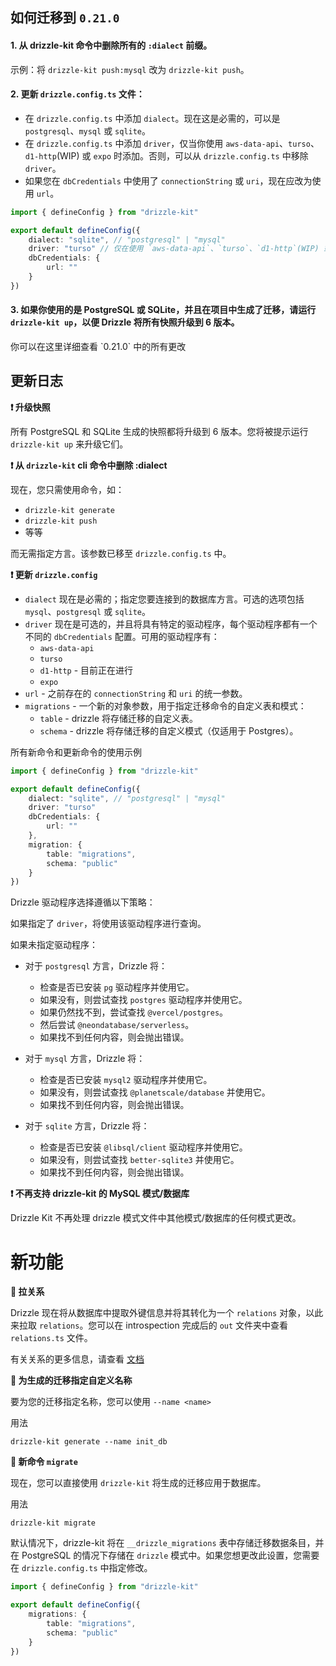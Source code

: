 
## 如何迁移到 `0.21.0`

#### 1. 从 drizzle-kit 命令中删除所有的 `:dialect` 前缀。
示例：将 `drizzle-kit push:mysql` 改为 `drizzle-kit push`。

#### 2. 更新 `drizzle.config.ts` 文件：
 - 在 `drizzle.config.ts` 中添加 `dialect`。现在这是必需的，可以是 `postgresql`、`mysql` 或 `sqlite`。
 - 在 `drizzle.config.ts` 中添加 `driver`，仅当你使用 `aws-data-api`、`turso`、`d1-http`(WIP) 或 `expo` 时添加。否则，可以从 `drizzle.config.ts` 中移除 `driver`。
 - 如果您在 `dbCredentials` 中使用了 `connectionString` 或 `uri`，现在应改为使用 `url`。
    
```ts
import { defineConfig } from "drizzle-kit"

export default defineConfig({
    dialect: "sqlite", // "postgresql" | "mysql"
    driver: "turso" // 仅在使用 `aws-data-api`、`turso`、`d1-http`(WIP) 或 `expo` 时使用
    dbCredentials: {
        url: ""
    }
})
```

#### 3. 如果你使用的是 PostgreSQL 或 SQLite，并且在项目中生成了迁移，请运行 `drizzle-kit up`，以便 Drizzle 将所有快照升级到 6 版本。

<Callout>
  你可以在这里详细查看 `0.21.0` 中的所有更改
</Callout>

## 更新日志

**❗ 升级快照**

所有 PostgreSQL 和 SQLite 生成的快照都将升级到 6 版本。您将被提示运行 `drizzle-kit up` 来升级它们。

**❗ 从 `drizzle-kit` cli 命令中删除 :dialect**

现在，您只需使用命令，如：

- `drizzle-kit generate`
- `drizzle-kit push`
- 等等

而无需指定方言。该参数已移至 `drizzle.config.ts` 中。

**❗ 更新 `drizzle.config`**

- `dialect` 现在是必需的；指定您要连接到的数据库方言。可选的选项包括 `mysql`、`postgresql` 或 `sqlite`。
- `driver` 现在是可选的，并且将具有特定的驱动程序，每个驱动程序都有一个不同的 `dbCredentials` 配置。可用的驱动程序有：
  - `aws-data-api`
  - `turso`
  - `d1-http` - 目前正在进行
  - `expo`
- `url` - 之前存在的 `connectionString` 和 `uri` 的统一参数。
- `migrations` - 一个新的对象参数，用于指定迁移命令的自定义表和模式：
  - `table` - drizzle 将存储迁移的自定义表。
  - `schema` - drizzle 将存储迁移的自定义模式（仅适用于 Postgres）。

所有新命令和更新命令的使用示例
```ts
import { defineConfig } from "drizzle-kit"

export default defineConfig({
    dialect: "sqlite", // "postgresql" | "mysql"
    driver: "turso"
    dbCredentials: {
        url: ""
    },
    migration: {
        table: "migrations",
        schema: "public"
    }
})
```

Drizzle 驱动程序选择遵循以下策略：

如果指定了 `driver`，将使用该驱动程序进行查询。

如果未指定驱动程序：

- 对于 `postgresql` 方言，Drizzle 将：
  - 检查是否已安装 `pg` 驱动程序并使用它。
  - 如果没有，则尝试查找 `postgres` 驱动程序并使用它。
  - 如果仍然找不到，尝试查找 `@vercel/postgres`。
  - 然后尝试 `@neondatabase/serverless`。
  - 如果找不到任何内容，则会抛出错误。

- 对于 `mysql` 方言，Drizzle 将：
  - 检查是否已安装 `mysql2` 驱动程序并使用它。
  - 如果没有，则尝试查找 `@planetscale/database` 并使用它。
  - 如果找不到任何内容，则会抛出错误。

- 对于 `sqlite` 方言，Drizzle 将：
  - 检查是否已安装 `@libsql/client` 驱动程序并使用它。
  - 如果没有，则尝试查找 `better-sqlite3` 并使用它。
  - 如果找不到任何内容，则会抛出错误。

**❗ 不再支持 drizzle-kit 的 MySQL 模式/数据库**

Drizzle Kit 不再处理 drizzle 模式文件中其他模式/数据库的任何模式更改。

# 新功能

**🎉 拉关系**

Drizzle 现在将从数据库中提取外键信息并将其转化为一个 `relations` 对象，以此来拉取 `relations`。您可以在 introspection 完成后的 `out` 文件夹中查看 `relations.ts` 文件。

有关关系的更多信息，请查看 [文档](/docs/rqb#declaring-relations)

**🎉 为生成的迁移指定自定义名称**

要为您的迁移指定名称，您可以使用 `--name <name>`

用法
```
drizzle-kit generate --name init_db
```

**🎉 新命令 `migrate`**

现在，您可以直接使用 `drizzle-kit` 将生成的迁移应用于数据库。

用法
```
drizzle-kit migrate
```

默认情况下，drizzle-kit 将在 `__drizzle_migrations` 表中存储迁移数据条目，并在 PostgreSQL 的情况下存储在 `drizzle` 模式中。如果您想更改此设置，您需要在 `drizzle.config.ts` 中指定修改。

```ts
import { defineConfig } from "drizzle-kit"

export default defineConfig({
    migrations: {
        table: "migrations",
        schema: "public"
    }
})
```